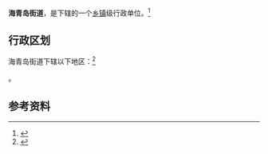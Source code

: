{{中国乡级行政区|21/02/13/005/000}}

'''海青岛街道'''，是{{PRC admin/fullname|21/02/13/005/000|3}}下辖的一个[[乡镇|乡镇]]级行政单位。<ref>{{PRC admin/ref sgc|{{PRC admin/parent|21/02/13/005/000}}}}</ref>

== 行政区划 ==

海青岛街道下辖以下地区：<ref>{{PRC admin/ref sgc|21/02/13/005/000}}</ref>

{{PRC admin/children|21/02/13/005/000}}。

== 参考资料 ==

{{reflist}}

{{行政区划小作品}}
{{PRC admin/navcat|21/02/13/005/000}}